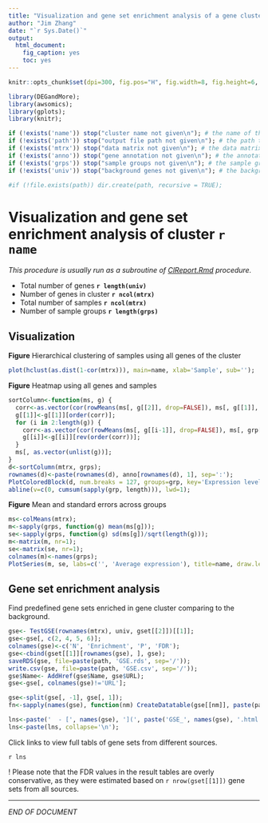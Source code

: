 ```yaml
---
title: "Visualization and gene set enrichment analysis of a gene cluster"
author: "Jim Zhang"
date: "`r Sys.Date()`"
output:
  html_document:
    fig_caption: yes
    toc: yes
---
```


```r
knitr::opts_chunk$set(dpi=300, fig.pos="H", fig.width=8, fig.height=6, dev=c('png', 'pdf'), echo=FALSE, warning=FALSE, message=FALSE);

library(DEGandMore);
library(awsomics);
library(gplots);
library(knitr);

if (!exists('name')) stop("cluster name not given\n"); # the name of the cluster
if (!exists('path')) stop("output file path not given\n"); # the path to output files
if (!exists('mtrx')) stop("data matrix not given\n"); # the data matrix of gene clusters
if (!exists('anno')) stop("gene annotation not given\n"); # the annotation of each row in the data matrix
if (!exists('grps')) stop("sample groups not given\n"); # the sample groups corresponding to the data matrix columns
if (!exists('univ')) stop("background genes not given\n"); # the background genes for enrichment analysis

#if (!file.exists(path)) dir.create(path, recursive = TRUE);
```

# Visualization and gene set enrichment analysis of cluster `r name`

_This procedure is usually run as a subroutine of [ClReport.Rmd](https://raw.githubusercontent.com/zhezhangsh/DEGandMore/master/examples/MultiGroupCluster/ClReport.Rmd) procedure._

  - Total number of genes **`r length(univ)`**
  - Number of genes in cluster **`r ncol(mtrx)`**
  - Total number of samples **`r ncol(mtrx)`**
  - Number of sample groups **`r length(grps)`**

## Visualization

**Figure** Hierarchical clustering of samples using all genes of the cluster

```r
plot(hclust(as.dist(1-cor(mtrx))), main=name, xlab='Sample', sub=''); 
```

**Figure** Heatmap using all genes and samples

```r
sortColumn<-function(ms, g) {
  corr<-as.vector(cor(rowMeans(ms[, g[[2]], drop=FALSE]), ms[, g[[1]], drop=FALSE]));
  g[[1]]<-g[[1]][order(corr)];
  for (i in 2:length(g)) {
    corr<-as.vector(cor(rowMeans(ms[, g[[i-1]], drop=FALSE]), ms[, grp[[i]], drop=FALSE]));
    g[[i]]<-g[[i]][rev(order(corr))]; 
  }
  ms[, as.vector(unlist(g))]; 
}
d<-sortColumn(mtrx, grps); 
rownames(d)<-paste(rownames(d), anno[rownames(d), 1], sep=':'); 
PlotColoredBlock(d, num.breaks = 127, groups=grp, key='Expression level'); 
abline(v=c(0, cumsum(sapply(grp, length))), lwd=1); 
```

**Figure** Mean and standard errors across groups

```r
ms<-colMeans(mtrx); 
m<-sapply(grps, function(g) mean(ms[g])); 
se<-sapply(grps, function(g) sd(ms[g])/sqrt(length(g))); 
m<-matrix(m, nr=1); 
se<-matrix(se, nr=1); 
colnames(m)<-names(grps); 
PlotSeries(m, se, labs=c('', 'Average expression'), title=name, draw.legend = FALSE); 
```

## Gene set enrichment analysis

Find predefined gene sets enriched in gene cluster comparing to the background. 

```r
gse<- TestGSE(rownames(mtrx), univ, gset[[2]])[[1]]; 
gse<-gse[, c(2, 4, 5, 6)]; 
colnames(gse)<-c('N', 'Enrichment', 'P', 'FDR'); 
gse<-cbind(gset[[1]][rownames(gse), ], gse); 
saveRDS(gse, file=paste(path, 'GSE.rds', sep='/')); 
write.csv(gse, file=paste(path, 'GSE.csv', sep='/')); 
gse$Name<- AddHref(gse$Name, gse$URL); 
gse<-gse[, colnames(gse)!='URL'];  

gse<-split(gse[, -1], gse[, 1]); 
fn<-sapply(names(gse), function(nm) CreateDatatable(gse[[nm]], paste(path, paste('GSE_', nm, '.html', sep=''), sep='/'), caption=nm)); 

lns<-paste('  - [', names(gse), '](', paste('GSE_', names(gse), '.html', sep=''), ')', sep=''); 
lns<-paste(lns, collapse='\n'); 
```

Click links to view full tabls of gene sets from different sources.

`r lns`

! Please note that the FDR values in the result tables are overly conservative, as they were estimated based on `r nrow(gset[[1]])` gene sets from all sources. 


***
_END OF DOCUMENT_